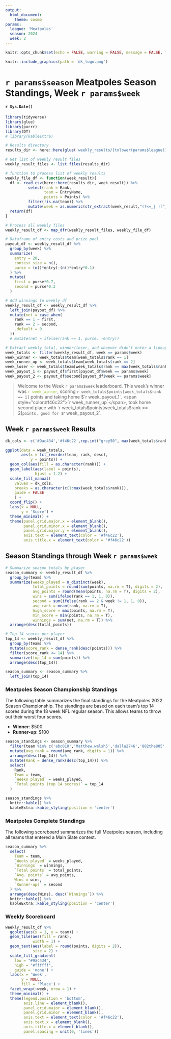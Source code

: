 ```yaml
---
output: 
  html_document:
    theme: cosmo 
params:
  league: 'Meatpoles'
  season: 2024
  week: 2
---
```


```r
knitr::opts_chunk$set(echo = FALSE, warning = FALSE, message = FALSE, fig.align = 'center')
```

```r
knitr::include_graphics(path = 'dk_logo.png')
```

# `r params$season` Meatpoles Season Standings, Week `r params$week`
#### `r Sys.Date()`

```r
library(tidyverse)
library(glue)
library(purrr)
library(DT)
# library(kableExtra)
```


```r
# Results directory
results_dir <- here::here(glue('weekly_results/{tolower(params$league)}/{params$season}'))
```


```r
# Get list of weekly result files
weekly_result_files <- list.files(results_dir)

# function to process list of weekly results
weekly_file_df <- function(week_result){
  df <- read_csv(here::here(results_dir, week_result)) %>% 
          select(rank = Rank, 
                 team = EntryName, 
                 points = Points) %>% 
          filter(!is.na(team)) %>% 
          mutate(week = as.numeric(str_extract(week_result,"(?<=_| )[^_ ]+(?=\\_2024.csv)"))) 
  return(df)
}
```

```r
# Process all weekly files
weekly_result_df <- map_dfr(weekly_result_files, weekly_file_df)
```

```r
# Dataframe of entry costs and prize pool
payout_df <- weekly_result_df %>% 
  group_by(week) %>% 
  summarize(
    entry = 20,
    contest_size = n(),
    purse = (n()*entry)-(n()*entry*0.1)
  ) %>% 
  mutate(
    first = purse*0.7,
    second = purse*0.3
  )
```

```r
# Add winnings to weekly df
weekly_result_df <- weekly_result_df %>% 
  left_join(payout_df) %>% 
  mutate(net = case_when(
    rank == 1 ~ first,
    rank == 2 ~ second,
    .default = 0
  ))
  # mutate(net = ifelse(rank == 1, purse, -entry))
```


```r
# Extract weekly total, winner/loser, and whoever didn't enter a lineup
week_totals <- filter(weekly_result_df, week == params$week)
week_winner <- week_totals$team[week_totals$rank == 1]
week_runner_up <- week_totals$team[week_totals$rank == 2]
week_loser <- week_totals$team[week_totals$rank == max(week_totals$rank)]
week_payout_1 <- payout_df$first[payout_df$week == params$week]
week_payout_2 <- payout_df$second[payout_df$week == params$week]
```


> Welcome to the Week `r params$week` leaderboard. This week's winner was <span style="color:#9ac434">`r week_winner`</span>, scoring `r week_totals$points[week_totals$rank == 1]` points and taking home $`r week_payout_1`. <span style="color:#f46c22">`r week_runner_up`</span>, took home second place with `r week_totals$points[week_totals$rank == 2]` points, good for $`r week_payout_2`. 

::: {.panel-tabset}

## Week `r params$week` Results

```r
dk_cols <- c('#9ac434','#f46c22',rep.int("grey50", max(week_totals$rank) - 2))

ggplot(data = week_totals,
       aes(x = fct_reorder(team, rank, desc), 
           y = points)) +
  geom_col(aes(fill = as.character(rank))) +
  geom_label(aes(label = points),
             hjust = 1.2) +
  scale_fill_manual(
    values = dk_cols,
    breaks = as.character(c(1:max(week_totals$rank))),
    guide = FALSE
    ) +
  coord_flip() +
  labs(x = NULL,
       y = 'Score') +
  theme_minimal() +
  theme(panel.grid.major.x = element_blank(),
        panel.grid.minor.x = element_blank(),
        panel.grid.major.y = element_blank(),
        axis.text = element_text(color = '#f46c22'),
        axis.title.x = element_text(color = '#f46c22'))
```
:::

## Season Standings through Week `r params$week`

```r
# Summarize season totals by player
season_summary <- weekly_result_df %>% 
  group_by(team) %>% 
  summarize(weeks_played = n_distinct(week),
            total_points = round(sum(points, na.rm = T), digits = 2),
            avg_points = round(mean(points, na.rm = T), digits = 2),
            wins = sum(ifelse(rank == 1, 1, 0)),
            second = sum(ifelse(rank == 2 & week != 1, 1, 0)),
            avg_rank = mean(rank, na.rm = T),
            high_score = max(points, na.rm = T),
            min_score = min(points, na.rm = T),
            winnings = sum(net, na.rm = T)) %>% 
  arrange(desc(total_points))

# Top 14 scores per player
top_14 <- weekly_result_df %>% 
  group_by(team) %>% 
  mutate(score_rank = dense_rank(desc(points))) %>% 
  filter(score_rank <= 14) %>% 
  summarize(top_14 = sum(points)) %>% 
  arrange(desc(top_14))

season_summary <- season_summary %>% 
  left_join(top_14)
```

### Meatpoles Season Championship Standings

The following table summarizes the final standings for the Meatpoles 2022 Season Championship. The standings are based on each team's top 14 scores during the 18 week NFL regular season. This allows teams to throw out their worst four scores.

+ **Winner**: $500
+ **Runner-up**: $100

```r
season_standings <- season_summary %>% 
  filter(team %in% c('abc010','Matthew.walsh5','dalla2746','802the805','sokirkab','cciaburri')) %>% 
  mutate(avg_rank = round(avg_rank, digits = 1)) %>% 
  arrange(desc(top_14)) %>% 
  mutate(Rank = dense_rank(desc(top_14))) %>% 
  select(
    Rank,
    Team = team,
    `Weeks played` = weeks_played,
    `Total points (top 14 scores)` = top_14
  )

season_standings %>% 
  knitr::kable() %>% 
  kableExtra::kable_styling(position = 'center')
```


### Meatpoles Complete Standings

The following scoreboard summarizes the full Meatpoles season, including all teams that entered a Main Slate contest.

```r
season_summary %>% 
  select(
    Team = team,
    `Weeks played` = weeks_played,
    `Winnings` = winnings,
    `Total points` = total_points,
    `Avg. points` = avg_points,
    Wins = wins,
    `Runner-ups` = second
  ) %>% 
  arrange(desc(Wins), desc(`Winnings`)) %>% 
  knitr::kable() %>% 
  kableExtra::kable_styling(position = 'center')
```


### Weekly Scoreboard

```r
weekly_result_df %>% 
  ggplot(aes(x = 1, y = team)) +
  geom_tile(aes(fill = rank),
            width = 1) +
  geom_text(aes(label = round(points, digits = 2)),
            size = 2) +
  scale_fill_gradient(
    low = "#9ac434", 
    high = "#ffffff",
    guide = 'none') +
  labs(x = 'Week',
       y = NULL,
       fill = 'Place') +
  facet_wrap(~week, nrow = 1) +
  theme_minimal() +
  theme(legend.position = 'bottom', 
        axis.line = element_blank(),
        panel.grid.major = element_blank(),
        panel.grid.minor = element_blank(),
        axis.text = element_text(color = '#f46c22'),
        axis.text.x = element_blank(),
        axis.title.x = element_blank(),
        panel.spacing = unit(0, 'lines'))
```




